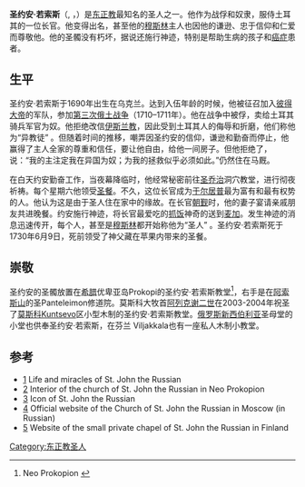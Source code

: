 {{Infobox saint
|name=圣约安·若索斯 
|birth_date=1690
|death_date= 1730年6月9日
|feast_day=6月9日/5月27日
|venerated_in=[[东正教|东正教]]
|image=IconJohnRussian.jpg
|imagesize=200px
|birth_place=[[乌克兰|乌克兰]]
|death_place=[[土耳其|土耳其]][[于尔居普|于尔居普]]
}} 
'''圣约安·若索斯'''（{{lang-uk|Йоан Руський}}, {{lang-ru|Иоанн Русский}}，{{bd|1690年||1730年|6月9日}}）是[[东正教|东正教]]最知名的圣人之一。他作为战俘和奴隶，服侍土耳其的一位长官。他变得出名，甚至他的[[穆斯林|穆斯林]]主人也因他的谦逊、忠于信仰和仁爱而尊敬他。他的圣髑没有朽坏，据说还施行神迹，特别是帮助生病的孩子和[[癌症|癌症]]患者。

== 生平 ==
圣约安·若索斯于1690年出生在乌克兰。达到入伍年龄的时候，他被征召加入[[彼得大帝|彼得大帝]]的军队，参加[[第三次俄土战争|第三次俄土战争]]（1710–1711年）。他在战争中被俘，卖给土耳其骑兵军官为奴。他拒绝改信[[伊斯兰教|伊斯兰教]]，因此受到土耳其人的侮辱和折磨，他们称他为“异教徒” 。但随着时间的推移，嘲弄因圣约安的信仰，谦逊和勤奋而停止，他赢得了主人全家的尊重和信任，要让他自由，给他一间房子。但他拒绝了，说：“我的主注定我在异国为奴；为我的拯救似乎必须如此。”仍然住在马厩。

在白天约安勤奋工作，当夜幕降临时，他经常秘密前往[[圣乔治|圣乔治]]洞穴教堂，进行彻夜祈祷。每个星期六他领受[[圣餐|圣餐]]。不久，这位长官成为[[于尔居普|于尔居普]]最为富有和最有权势的人。他认为这是由于圣人住在家中的缘故。在长官[[朝觐|朝觐]]时，他的妻子宴请亲戚朋友共进晚餐。约安施行神迹，将长官最爱吃的[[抓饭|抓饭]]神奇的送到[[麦加|麦加]]。发生神迹的消息迅速传开，每个人，甚至是[[穆斯林|穆斯林]]都开始称他为“圣人” 。圣约安·若索斯死于1730年6月9日，死前领受了神父藏在苹果内带来的圣餐。

== 崇敬 ==
圣约安的圣髑放置在[[希腊|希腊]]优卑亚岛Prokopi的圣约安·若索斯教堂<ref>Neo Prokopion {{coord|38|44|13.44|N|23|29|23.79|E|type:city}}</ref>，右手是在[[阿索斯山|阿索斯山]]的圣Panteleimon修道院。莫斯科大牧首[[阿列克谢二世|阿列克谢二世]]在2003-2004年祝圣了[[莫斯科|莫斯科]]Kuntsevo区小型木制的圣约安·若索斯教堂。[[俄罗斯|俄罗斯]][[新西伯利亚|新西伯利亚]]圣母堂的小堂也供奉圣约安·若索斯，在芬兰 Viljakkala也有一座私人木制小教堂。

== 参考 ==
* [https://web.archive.org/web/20091121193206/http://www.roca.org/OA/39/39g.htm] Life and miracles of St. John the Russian
* [http://www.flickr.com/photos/skoobie99/2790469191/] {{Wayback|url=http://www.flickr.com/photos/skoobie99/2790469191/ |date=20210418035855 }} Interior of the church of St. John the Russian in Neo Prokopion
* [http://www.iconograms.org/sig.php?eid=488]{{Wayback|url=http://www.iconograms.org/sig.php?eid=488 |date=20141108225603 }} Icon of St. John the Russian
* [http://www.ioannrus.ru]{{Wayback|url=http://www.ioannrus.ru/ |date=20200315081051 }} Official website of the Church of St. John the Russian in Moscow (in Russian)
* [http://www.tsasouna.fi]{{Wayback|url=http://www.tsasouna.fi/ |date=20190809005430 }} Website of the small private chapel of St. John the Russian in Finland
{{Reflist}}

[[Category:东正教圣人|Category:东正教圣人]]
